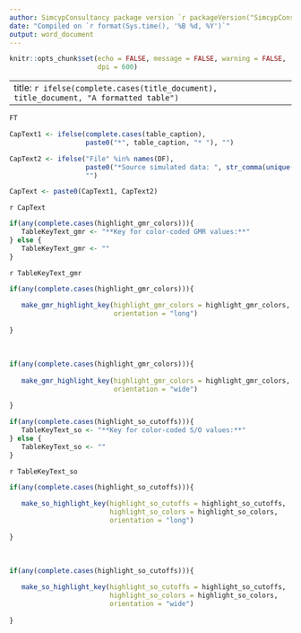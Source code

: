 ```yaml
---
author: SimcypConsultancy package version `r packageVersion("SimcypConsultancy")`; `r sessionInfo()[[1]]$version.string`
date: "Compiled on `r format(Sys.time(), '%B %d, %Y')`"
output: word_document
---
```


```r

knitr::opts_chunk$set(echo = FALSE, message = FALSE, warning = FALSE, 
                      dpi = 600)

```

---
title: `r ifelse(complete.cases(title_document), title_document, "A formatted table")`
---

```r

FT

```

```r

CapText1 <- ifelse(complete.cases(table_caption), 
                   paste0("*", table_caption, "* "), "")

CapText2 <- ifelse("File" %in% names(DF), 
                   paste0("*Source simulated data: ", str_comma(unique(DF$File)), "*"), 
                   "")

CapText <- paste0(CapText1, CapText2)

```

`r CapText`

```r

if(any(complete.cases(highlight_gmr_colors))){
   TableKeyText_gmr <- "**Key for color-coded GMR values:**"
} else {
   TableKeyText_gmr <- ""
}

```

`r TableKeyText_gmr`

```r

if(any(complete.cases(highlight_gmr_colors))){
   
   make_gmr_highlight_key(highlight_gmr_colors = highlight_gmr_colors, 
                          orientation = "long")
   
} 

```

<br/>

```r

if(any(complete.cases(highlight_gmr_colors))){
   
   make_gmr_highlight_key(highlight_gmr_colors = highlight_gmr_colors, 
                          orientation = "wide")
   
} 

```

```r

if(any(complete.cases(highlight_so_cutoffs))){
   TableKeyText_so <- "**Key for color-coded S/O values:**"
} else {
   TableKeyText_so <- ""
}

```

`r TableKeyText_so`

```r

if(any(complete.cases(highlight_so_cutoffs))){
   
   make_so_highlight_key(highlight_so_cutoffs = highlight_so_cutoffs, 
                         highlight_so_colors = highlight_so_colors, 
                         orientation = "long")
   
} 

```

<br/>

```r

if(any(complete.cases(highlight_so_cutoffs))){
   
   make_so_highlight_key(highlight_so_cutoffs = highlight_so_cutoffs, 
                         highlight_so_colors = highlight_so_colors, 
                         orientation = "wide")
   
} 

```


